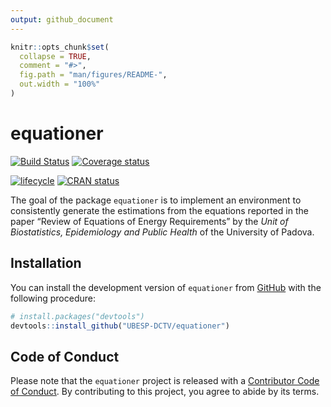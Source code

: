 ```yaml
---
output: github_document
---
```


<!-- README.md is generated from README.Rmd. Please edit that file -->

```r
knitr::opts_chunk$set(
  collapse = TRUE,
  comment = "#>",
  fig.path = "man/figures/README-",
  out.width = "100%"
)
```
# equationer

[![Build Status](https://travis-ci.com/UBESP-DCTV/equationer.svg?token=LB47B8iKQhmYmrAuxwVQ&branch=master)](https://travis-ci.com/UBESP-DCTV/equationer)
[![Coverage status](https://codecov.io/gh/UBESP-DCTV/equationer/branch/master/graph/badge.svg)](https://codecov.io/github/UBESP-DCTV/equationer?branch=master)

[![lifecycle](https://img.shields.io/badge/lifecycle-maturing-blue.svg)](https://www.tidyverse.org/lifecycle/#maturing)
[![CRAN status](https://www.r-pkg.org/badges/version/equationer)](https://cran.r-project.org/package=equationer)

The goal of the package `equationer` is to implement an environment to
consistently generate the estimations from the equations reported in the
paper "Review of Equations of Energy Requirements" by the
*Unit of Biostatistics, Epidemiology and Public Health* of the University
of Padova.


## Installation

You can install the development version of `equationer` from
[GitHub](https://github.com/) with the following procedure:

```r
# install.packages("devtools")
devtools::install_github("UBESP-DCTV/equationer")
```


## Code of Conduct

Please note that the `equationer` project is released with a
[Contributor Code of Conduct](.github/CODE_OF_CONDUCT.md). By
contributing to this project, you agree to abide by its terms.
